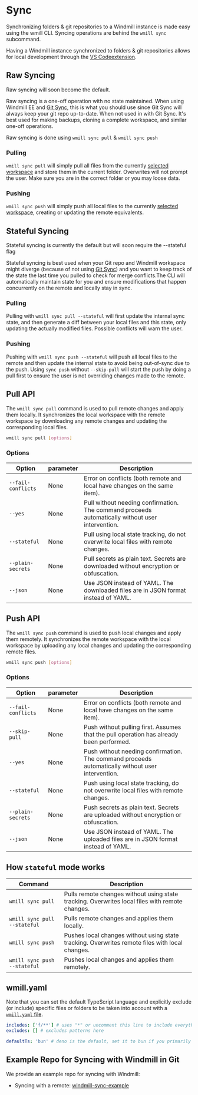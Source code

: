 
# Sync

Synchronizing folders & git repositories to a Windmill instance is made easy
using the wmill CLI. Syncing operations are behind the `wmill sync` subcommand.

Having a Windmill instance synchronized to folders & git repositories allows for
local development through the [VS Codeextension](../../cli_local_dev/1_vscode-extension/index.mdx).

<div className="grid grid-cols-2 gap-6 mb-4">
	<DocCard
		title="VS Code Extension"
		description="Build scripts and flows in the comfort of your VS Code Editor, while leveraging Windmill UIs for test & flows edition."
		href="/docs/cli_local_dev/vscode-extension"
	/>
</div>

## Raw Syncing

Raw syncing will soon become the default.

Raw syncing is a one-off operation with no state maintained. When using Windmill EE and [Git Sync](../11_git_sync/index.mdx),
this is what you should use since Git Sync will always keep your git repo up-to-date.
When not used in with Git Sync. It's best used for
making backups, cloning a complete workspace, and similar one-off operations.

Raw syncing is done using `wmill sync pull` & `wmill sync push`

### Pulling

`wmill sync pull` will simply pull all files from the currently
[selected workspace](./workspace-management.md#selected-workspace) and store
them in the current folder. Overwrites will not prompt the user. Make sure you
are in the correct folder or you may loose data.

### Pushing

`wmill sync push` will simply push all local files to the currently
[selected workspace](./workspace-management.md#selected-workspace), creating or
updating the remote equivalents.

## Stateful Syncing

Stateful syncing is currently the default but will soon require the --stateful flag

Stateful syncing is best used when your Git repo and Windmill workspace might diverge (because of not using [Git Sync](../11_git_sync/index.mdx))
and you want to keep track of the state the last time you pulled to check for merge conflicts.The CLI will automatically
maintain state for you and ensure modifications that happen concurrently on the remote and locally stay in sync.

### Pulling

Pulling with `wmill sync pull --stateful` will first update the internal sync state, and then
generate a diff between your local files and this state, only updating the
actually modified files. Possible conflicts will warn the user.

### Pushing

Pushing with `wmill sync push --stateful` will push all local files to the remote and then update the internal state to avoid being out-of-sync due to the push.
Using `sync push` without `--skip-pull` will start the push by doing a pull first to ensure the user is not
overriding changes made to the remote.

## Pull API

The `wmill sync pull` command is used to pull remote changes and apply them locally. It synchronizes the local workspace with the remote workspace by downloading any remote changes and updating the corresponding local files.

```bash
wmill sync pull [options]
```

### Options

| Option             | parameter | Description                                                                                      |
| ------------------ | --------- | ------------------------------------------------------------------------------------------------ |
| `--fail-conflicts` | None      | Error on conflicts (both remote and local have changes on the same item).                        |
| `--yes`            | None      | Pull without needing confirmation. The command proceeds automatically without user intervention. |
| `--stateful`       | None      | Pull using local state tracking, do not overwrite local files with remote changes.               |
| `--plain-secrets`  | None      | Pull secrets as plain text. Secrets are downloaded without encryption or obfuscation.            |
| `--json`           | None      | Use JSON instead of YAML. The downloaded files are in JSON format instead of YAML.               |

## Push API

The `wmill sync push` command is used to push local changes and apply them remotely. It synchronizes the remote workspace with the local workspace by uploading any local changes and updating the corresponding remote files.

```bash
wmill sync push [options]
```

### Options

| Option             | parameter | Description                                                                                      |
| ------------------ | --------- | ------------------------------------------------------------------------------------------------ |
| `--fail-conflicts` | None      | Error on conflicts (both remote and local have changes on the same item).                        |
| `--skip-pull`      | None      | Push without pulling first. Assumes that the pull operation has already been performed.          |
| `--yes`            | None      | Push without needing confirmation. The command proceeds automatically without user intervention. |
| `--stateful`       | None      | Push using local state tracking, do not overwrite local files with remote changes.               |
| `--plain-secrets`  | None      | Push secrets as plain text. Secrets are uploaded without encryption or obfuscation.              |
| `--json`           | None      | Use JSON instead of YAML. The uploaded files are in JSON format instead of YAML.                 |

## How `stateful` mode works

| Command                      | Description                                                                                    |
| ---------------------------- | ---------------------------------------------------------------------------------------------- |
| `wmill sync pull`            | Pulls remote changes without using state tracking. Overwrites local files with remote changes. |
| `wmill sync pull --stateful` | Pulls remote changes and applies them locally.                                                 |
| `wmill sync push`            | Pushes local changes without using state tracking. Overwrites remote files with local changes. |
| `wmill sync push --stateful` | Pushes local changes and applies them remotely.                                                |

## wmill.yaml

Note that you can set the default TypeScript language and explicitly exclude (or include) specific files or folders to be taken into account with a [`wmill.yaml` file](https://github.com/windmill-labs/windmill-sync-example/blob/main/wmill.yaml).

```yaml
includes: ['f/**'] # uses "*" or uncomment this line to include everything. Note that wmill will only consider files with valid path (u/ or f/, with the right extension)
excludes: [] # excludes patterns here

defaultTs: 'bun' # deno is the default, set it to bun if you primarily use bun to avoid needing the .bun.ts extension
```

## Example Repo for Syncing with Windmill in Git

We provide an example repo for syncing with Windmill:

- Syncing with a remote:
  [windmill-sync-example](https://github.com/windmill-labs/windmill-sync-example)

